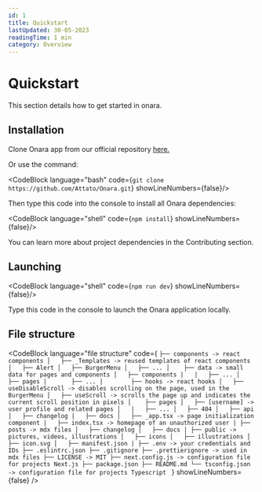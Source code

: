 ```yaml
---
id: 1
title: Quickstart
lastUpdated: 30-05-2023
readingTime: 1 min
category: Overview
---
```


# Quickstart

This section details how to get started in onara.

## Installation

Clone Onara app from our official repository <a href="https://github.com/Attato/Onara" target="_blank">here.</a>

Or use the command:

<CodeBlock language="bash" code={`git clone https://github.com/Attato/Onara.git`} showLineNumbers={false}/>

Then type this code into the console to install all Onara dependencies:

<CodeBlock language="shell" code={`npm install`} showLineNumbers={false}/>


You can learn more about project dependencies in the Contributing section.

## Launching

<CodeBlock language="shell" code={`npm run dev`} showLineNumbers={false}/>

Type this code in the console to launch the Onara application locally.

## File structure

<CodeBlock language="file structure" code={
`├── components -> react components
│   ├── _Templates -> reused templates of react components
│   ├── Alert
│   ├── BurgerMenu
│   ├── ...
│   
├── data -> small data for pages and components
│   ├── components
|   |   ├── ...
│   ├── pages
|       ├── ...
|       
├── hooks -> react hooks
│   ├── useDisableScroll -> disables scrolling on the page, used in the BurgerMenu
│   ├── useScroll -> scrolls the page up and indicates the current scroll position in pixels
│   
├── pages
│   ├── [username] -> user profile and related pages
│   |   ├── ...
│   ├── 404
│   ├── api
│   ├── changelog
|   ├── docs
│   ├── _app.tsx -> page initialization component
|   ├── index.tsx -> homepage of an unauthorized user
|
├── posts -> mdx files
│   ├── changelog
│   ├── docs
|
├── public -> pictures, videos, illustrations
│   ├── icons
│   ├── illustrations
│   ├── icon.svg
│   ├── manifest.json
|
├── .env -> your credentials and IDs
├── .eslintrc.json
├── .gitignore
├── .prettierignore -> used in mdx files
├── LICENSE -> MIT
├── next.config.js -> configuration file for projects Next.js
├── package.json
├── README.md
└── tsconfig.json -> configuration file for projects Typescript
`
} 
showLineNumbers={false}
/>